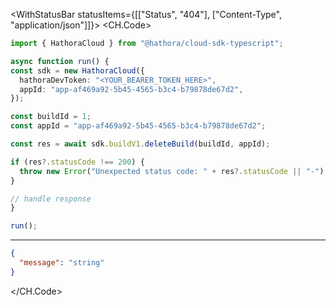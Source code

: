 

<WithStatusBar statusItems={[["Status", "404"], ["Content-Type", "application/json"]]}>
  <CH.Code>
  ```typescript DeleteBuild.ts
  import { HathoraCloud } from "@hathora/cloud-sdk-typescript";

async function run() {
  const sdk = new HathoraCloud({
    hathoraDevToken: "<YOUR_BEARER_TOKEN_HERE>",
    appId: "app-af469a92-5b45-4565-b3c4-b79878de67d2",
  });

  const buildId = 1;
  const appId = "app-af469a92-5b45-4565-b3c4-b79878de67d2";
  
  const res = await sdk.buildV1.deleteBuild(buildId, appId);

  if (res?.statusCode !== 200) {
    throw new Error("Unexpected status code: " + res?.statusCode || "-");
  }
  
  // handle response
}

run();
  ```
  ---

  ```json Example Response
  {
    "message": "string"
  }
  ```
  </CH.Code>
</WithStatusBar>
